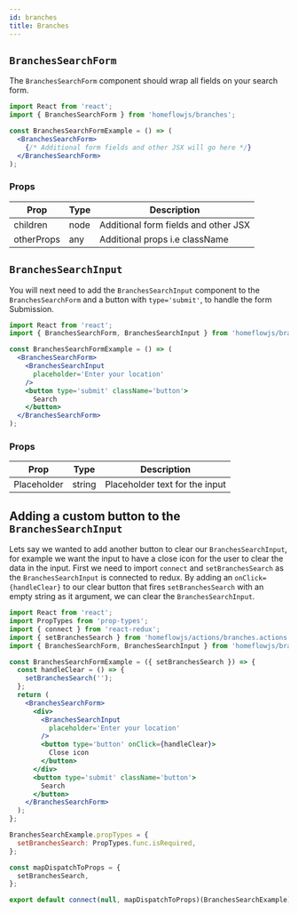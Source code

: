 ```yaml
---
id: branches
title: Branches
---
```


## `BranchesSearchForm`

The `BranchesSearchForm` component should wrap all fields on your search form.

```jsx
import React from 'react';
import { BranchesSearchForm } from 'homeflowjs/branches';

const BranchesSearchFormExample = () => (
  <BranchesSearchForm>
    {/* Additional form fields and other JSX will go here */}
  </BranchesSearchForm>
);
```

### Props

| Prop       | Type | Description                          |
| ---------- | ---- | ------------------------------------ |
| children   | node | Additional form fields and other JSX |
| otherProps | any  | Additional props i.e className       |

## `BranchesSearchInput`

You will next need to add the `BranchesSearchInput` component to the `BranchesSearchForm` and a button with `type='submit'`, to handle the form Submission.

```jsx
import React from 'react';
import { BranchesSearchForm, BranchesSearchInput } from 'homeflowjs/branches';

const BranchesSearchFormExample = () => (
  <BranchesSearchForm>
    <BranchesSearchInput
      placeholder='Enter your location'
    />
    <button type='submit' className='button'>
      Search
    </button>
  </BranchesSearchForm>
);
```

### Props

| Prop        | Type   | Description                    |
| ----------- | ------ | ------------------------------ |
| Placeholder | string | Placeholder text for the input |

## Adding a custom button to the `BranchesSearchInput`

Lets say we wanted to add another button to clear our `BranchesSearchInput`,
for example we want the input to have a close icon for the user to clear
the data in the input. First we need to import `connect` and `setBranchesSearch` as the `BranchesSearchInput` is connected to redux. By adding an `onClick={handleClear}` to our clear button that fires `setBranchesSearch` with an empty string as it argument, we can clear the `BranchesSearchInput`.

```jsx
import React from 'react';
import PropTypes from 'prop-types';
import { connect } from 'react-redux';
import { setBranchesSearch } from 'homeflowjs/actions/branches.actions';
import { BranchesSearchForm, BranchesSearchInput } from 'homeflowjs/branches';

const BranchesSearchFormExample = ({ setBranchesSearch }) => {
  const handleClear = () => {
    setBranchesSearch('');
  };
  return (
    <BranchesSearchForm>
      <div>
        <BranchesSearchInput
          placeholder='Enter your location'
        />
        <button type='button' onClick={handleClear}>
          Close icon
        </button>
      </div>
      <button type='submit' className='button'>
        Search
      </button>
    </BranchesSearchForm>
  );
};

BranchesSearchExample.propTypes = {
  setBranchesSearch: PropTypes.func.isRequired,
};

const mapDispatchToProps = {
  setBranchesSearch,
};

export default connect(null, mapDispatchToProps)(BranchesSearchExample);
```
